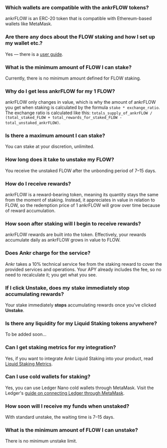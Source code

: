 ### Which wallets are compatible with the ankrFLOW tokens?

ankrFLOW is an ERC-20 token that is compatible with Ethereum-based wallets like MetaMask.

### Are there any docs about the FLOW staking and how I set up my wallet etc.?

Yes — there is a [user guide](https://www.ankr.com/docs/liquid-staking/flow/stake/).

### What is the minimum amount of FLOW I can stake?

Currently, there is no minimum amount defined for FLOW staking.

### Why do I get less ankrFLOW for my 1 FLOW?

ankrFLOW only changes in value, which is why the amount of ankrFLOW you get when staking is calculated by the formula `stake * exchange_ratio`. The exchange ratio is calculated like this: `totals_supply_of_ankrFLOW / (total_staked_FLOW + total_rewards_for_staked_FLOW - total_unstaked_ankrFLOW)`.

### Is there a maximum amount I can stake?

You can stake at your discretion, unlimited.

### How long does it take to unstake my FLOW?

You receive the unstaked FLOW after the unbonding period of 7–15 days.

### How do I receive rewards?

ankrFLOW is a reward-bearing token, meaning its quantity stays the same from the moment of staking. Instead, it appreciates in value in relation to FLOW, so the redemption price of 1 ankrFLOW will grow over time because of reward accumulation.

### How soon after staking will I begin to receive rewards?

ankrFLOW rewards are built into the token. Effectively, your rewards accumulate daily as ankrFLOW grows in value to FLOW.

### Does Ankr charge for the service?

Ankr takes a 10% technical service fee from the staking reward to cover the provided services and operations. Your APY already includes the fee, so no need to recalculate it; you get what you see.

### If I click Unstake, does my stake immediately stop accumulating rewards?

Your stake immediately **stops** accumulating rewards once you've clicked **Unstake**.

### Is there any liquidity for my Liquid Staking tokens anywhere?

To be added soon...

### Can I get staking metrics for my integration?

Yes, if you want to integrate Ankr Liquid Staking into your product, read [Liquid Staking Metrics](https://www.ankr.com/docs/staking-for-developers/restful-api/staking-metrics/).

### Can I use cold wallets for staking?

Yes, you can use Ledger Nano cold wallets through MetaMask. Visit the Ledger's [guide on connecting Ledger through MetaMask](https://www.ledger.com/academy/security/the-safest-way-to-use-metamask).

### How soon will I receive my funds when unstaked?

With standard unstake, the waiting time is 7–15 days.

### What is the minimum amount of FLOW I can unstake?

There is no minimum unstake limit.
